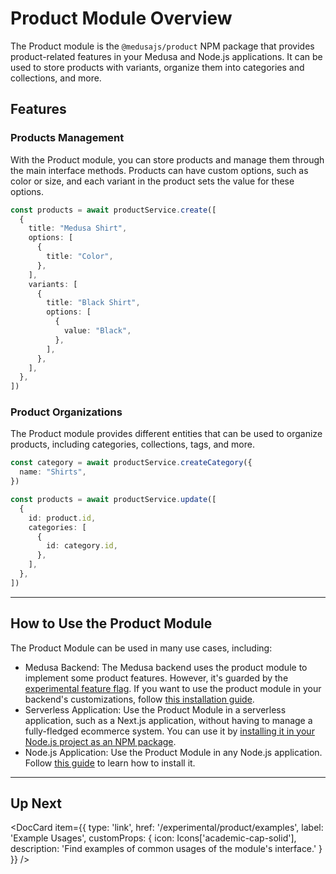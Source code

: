 
# Product Module Overview

The Product module is the `@medusajs/product` NPM package that provides product-related features in your Medusa and Node.js applications. It can be used to store products with variants, organize them into categories and collections, and more.

## Features

### Products Management

With the Product module, you can store products and manage them through the main interface methods. Products can have custom options, such as color or size, and each variant in the product sets the value for these options.

```ts
const products = await productService.create([
  {
    title: "Medusa Shirt",
    options: [
      {
        title: "Color",
      },
    ],
    variants: [
      {
        title: "Black Shirt",
        options: [
          {
            value: "Black",
          },
        ],
      },
    ],
  },
])
```

### Product Organizations

The Product module provides different entities that can be used to organize products, including categories, collections, tags, and more.

```ts
const category = await productService.createCategory({
  name: "Shirts",
})

const products = await productService.update([
  {
    id: product.id,
    categories: [
      {
        id: category.id,
      },
    ],
  },
])
```

---

## How to Use the Product Module

The Product Module can be used in many use cases, including:

- Medusa Backend: The Medusa backend uses the product module to implement some product features. However, it's guarded by the [experimental feature flag](../index.md#enabling-experimental-features). If you want to use the product module in your backend's customizations, follow [this installation guide](./install-medusa.mdx).
- Serverless Application: Use the Product Module in a serverless application, such as a Next.js application, without having to manage a fully-fledged ecommerce system. You can use it by [installing it in your Node.js project as an NPM package](./install-nodejs.mdx).
- Node.js Application: Use the Product Module in any Node.js application. Follow [this guide](./install-nodejs.mdx) to learn how to install it.

---

## Up Next

<DocCard item={{
    type: 'link',
    href: '/experimental/product/examples',
    label: 'Example Usages',
    customProps: {
      icon: Icons['academic-cap-solid'],
      description: 'Find examples of common usages of the module\'s interface.'
    }
  }}
/>
